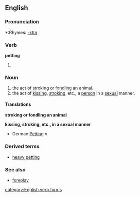==English==

===Pronunciation===
*:Rhymes: [[Rhymes:English:-ɛtɪŋ|-ɛtɪŋ]]

===Verb===
'''petting'''

# {{present participle of|pet}}

===Noun===
{{en-noun|-}}

# the act of [[stroking]] or [[fondling]] an [[animal]].
# the act of [[kissing]], [[stroking]], etc., a [[person]] in a [[sexual]] manner.

====Translations====

'''stroking or fondling an animal'''

'''kissing, stroking, etc., in a sexual manner'''
* German [[Petting]] ''n''

===Derived terms===
*[[heavy petting]]

===See also===
*[[foreplay]]

[[category:English verb forms]]